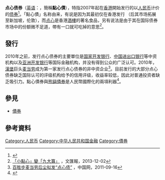'''点心债券'''（[[英语|英语]]：'''{{lang|en|Dim sum Bond}}'''，簡稱'''點心債'''），特指2007年起在[[香港|香港]]開始发行的以[[人民币|人民币]]计价的[[债券|债券]]<ref>{{Cite web |url=http://finance.sina.com/bg/wsj-ftchinese/ftchinese/20101124/1705181751.html |title=分析：“點心債券” |access-date=2011-01-25 |archive-url=https://web.archive.org/web/20110220034406/http://finance.sina.com/bg/wsj-ftchinese/ftchinese/20101124/1705181751.html |archive-date=2011-02-20 |dead-url=yes }}</ref>。「點心債」名称由来，有说是因为其最初仅在香港发行 （后其市场拓展至新加坡，伦敦），而[[点心|点心]]是香港[[酒樓|酒樓]]的著名食品，另有说法是由于其在国际债券市场中的份额微不足道，帶有一口就可吃掉的意思<ref>[http://paper.wenweipo.com/2013/12/02/FI1312020031.htm 「小點心」變「九大簋」] {{Wayback|url=http://paper.wenweipo.com/2013/12/02/FI1312020031.htm |date=20170305001820 }}，文匯報，2013-12-02</ref>。

== 發行 ==
2010年之前，发行点心债券的主要單位是[[国家开发银行|国家开发银行]]、[[中国进出口银行|中国进出口银行]]等中资机构以及[[亚洲开发银行|亚洲开发银行]]等国际金融机构，并没有得到公众的广泛认可。2010年，[[汉堡_(食物)|漢堡]]巨头[[麦当劳|麦当劳]]成为第一家发行点心债券的非中资企业<ref>[http://www.china.com.cn/economic/txt/2011-09/16/content_23428194.htm 百胜步麦当劳后尘拟发“点心债”] {{Wayback|url=http://www.china.com.cn/economic/txt/2011-09/16/content_23428194.htm |date=20161001221239 }}，中国网，2011-09-16</ref>。目前发行的大部分点心债券缺乏国际认可的评级机构给予的信用评级，收益率较低，因此对普通投资者缺乏吸引力。點心債券與[[熊貓債券|熊貓債券]]是人民幣國際化的兩項利器<ref>{{Cite web |url=http://bond.hexun.com.tw/2011-01-13/126780787.html |title=“點心債券”與“熊貓債券”是人民幣國際化雙引擎 |access-date=2011-01-25 |archive-url=https://web.archive.org/web/20130125230658/http://bond.hexun.com.tw/2011-01-13/126780787.html |archive-date=2013-01-25 |dead-url=yes }}</ref>。

== 參見 ==
*[[債券|債券]]

==參考資料==
{{reflist}}

[[Category:人民币|Category:人民币]]
[[Category:中华人民共和国金融|Category:中华人民共和国金融]]
[[Category:債券|Category:債券]]